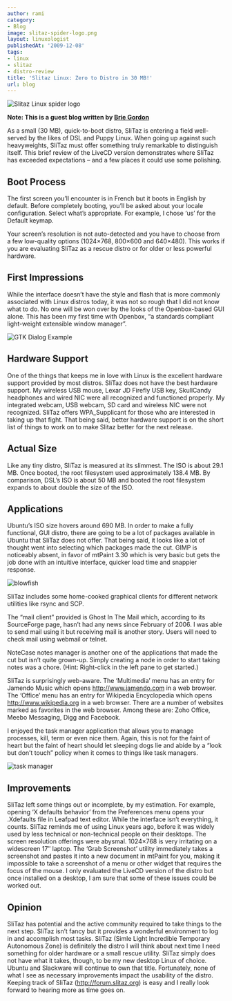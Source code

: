 ```yaml
---
author: rami
category:
- Blog
image: slitaz-spider-logo.png
layout: linuxologist
publishedAt: '2009-12-08'
tags:
- linux
- slitaz
- distro-review
title: 'Slitaz Linux: Zero to Distro in 30 MB!'
url: blog
---
```


![Slitaz Linux spider logo](/assets/images/content/blog/slitaz-spider-logo.png)

 __Note: This is a guest blog written by [Brie Gordon](https://twitter.com/briealeida)__

As a small (30 MB), quick-to-boot distro, SliTaz is entering a field well-served by the likes of DSL and Puppy Linux. When going up against such heavyweights, SliTaz must offer something truly remarkable to distinguish itself. This brief review of the LiveCD version demonstrates where SliTaz has exceeded expectations – and a few places it could use some polishing.

## Boot Process

The first screen you’ll encounter is in French but it boots in English by default.
Before completely booting, you’ll be asked about your locale configuration. Select what’s appropriate. For example, I chose ‘us’ for the Default keymap.

Your screen’s resolution is not auto-detected and you have to choose from a few low-quality options (1024×768, 800×600 and 640×480). This works if you are evaluating SliTaz as a rescue distro or for older or less powerful hardware.

## First Impressions

While the interface doesn’t have the style and flash that is more commonly associated with Linux distros today, it was not so rough that I did not know what to do. No one will be won over by the looks of the Openbox-based GUI alone. This has been my first time with Openbox, “a standards compliant light-weight extensible window manager”.

 ![GTK Dialog Example](/assets/images/content/blog/gtkdialog-example.png)

## Hardware Support

One of the things that keeps me in love with Linux is the excellent hardware support provided by most distros. SliTaz does not have the best hardware support. My wireless USB mouse, Lexar JD Firefly USB key, SkullCandy headphones and wired NIC were all recognized and functioned properly. My integrated webcam, USB webcam, SD card and wireless NIC were not recognized. SliTaz offers WPA_Supplicant for those who are interested in taking up that fight. That being said, better hardware support is on the short list of things to work on to make Slitaz better for the next release.

## Actual Size

Like any tiny distro, SliTaz is measured at its slimmest. The ISO is about 29.1 MB. Once booted, the root filesystem used approximately 138.4 MB. By comparison, DSL’s ISO is about 50 MB and booted the root filesystem expands to about double the size of the ISO.

## Applications

Ubuntu’s ISO size hovers around 690 MB. In order to make a fully functional, GUI distro, there are going to be a lot of packages available in Ubuntu that SliTaz does not offer. That being said, it looks like a lot of thought went into selecting which packages made the cut. GIMP is noticeably absent, in favor of mtPaint 3.30 which is very basic but gets the job done with an intuitive interface, quicker load time and snappier response.

![blowfish](/assets/images/content/blog/blowfish.png)

SliTaz includes some home-cooked graphical clients for different network utilities like rsync and SCP.

The “mail client” provided is Ghost In The Mail which, according to its SourceForge page, hasn’t had any news since February of 2006. I was able to send mail using it but receiving mail is another story. Users will need to check mail using webmail or telnet.

NoteCase notes manager is another one of the applications that made the cut but isn’t quite grown-up. Simply creating a node in order to start taking notes was a chore. (Hint: Right-click in the left pane to get started.)

SliTaz is surprisingly web-aware. The ‘Multimedia’ menu has an entry for Jamendo Music which opens http://www.jamendo.com in a web browser. The ‘Office’ menu has an entry for Wikipedia Encyclopedia which opens http://www.wikipedia.org in a web browser. There are a number of websites marked as favorites in the web browser. Among these are: Zoho Office, Meebo Messaging, Digg and Facebook.

I enjoyed the task manager application that allows you to manage processes, kill, term or even nice them. Again, this is not for the faint of heart but the faint of heart should let sleeping dogs lie and abide by a “look but don’t touch” policy when it comes to things like task managers.

![task manager](/assets/images/content/blog/task-manager.png)

## Improvements

SliTaz left some things out or incomplete, by my estimation. For example, opening ‘X defaults behavior’ from the Preferences menu opens your .Xdefaults file in Leafpad text editor. While the interface isn’t everything, it counts. SliTaz reminds me of using Linux years ago, before it was widely used by less technical or non-technical people on their desktops. The screen resolution offerings were abysmal. 1024×768 is very irritating on a widescreen 17″ laptop. The ‘Grab Screenshot’ utility immediately takes a screenshot and pastes it into a new document in mtPaint for you, making it impossible to take a screenshot of a menu or other widget that requires the focus of the mouse. I only evaluated the LiveCD version of the distro but once installed on a desktop, I am sure that some of these issues could be worked out.

## Opinion

SliTaz has potential and the active community required to take things to the next step. SliTaz isn’t fancy but it provides a wonderful environment to log in and accomplish most tasks. SliTaz (Simle Light Incredible Temporary Autonomous Zone) is definitely the distro I will think about next time I need something for older hardware or a small rescue utility. SliTaz simply does not have what it takes, though, to be my new desktop Linux of choice. Ubuntu and Slackware will continue to own that title. Fortunately, none of what I see as necessary improvements impact the usability of the distro. Keeping track of SliTaz (http://forum.slitaz.org) is easy and I really look forward to hearing more as time goes on.